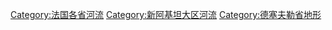 [[Category:法国各省河流|Category:法国各省河流]]
[[Category:新阿基坦大区河流|Category:新阿基坦大区河流]]
[[Category:德塞夫勒省地形|Category:德塞夫勒省地形]]